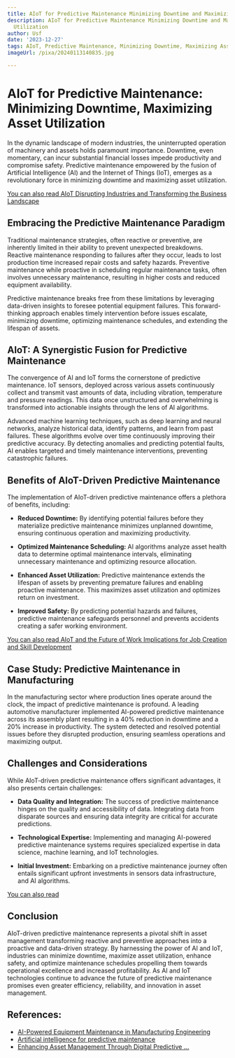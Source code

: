 ```yaml
---
title: AIoT for Predictive Maintenance Minimizing Downtime and Maximizing Asset Utilization
description: AIoT for Predictive Maintenance Minimizing Downtime and Maximizing Asset
  Utilization
author: Usf
date: '2023-12-27'
tags: AIoT, Predictive Maintenance, Minimizing Downtime, Maximizing Asset Utilization
imageUrl: /pixa/20240113140835.jpg

---
```

# AIoT for Predictive Maintenance: Minimizing Downtime, Maximizing Asset Utilization

In  the dynamic landscape  of modern industries, the uninterrupted operation of machinery and assets  holds paramount importance. Downtime,  even momentary, can incur substantial financial losses impede  productivity and compromise safety. Predictive maintenance empowered by the fusion of Artificial Intelligence (AI) and the Internet of Things (IoT), emerges as a revolutionary  force in minimizing downtime and maximizing asset utilization.

[You can also read AIoT Disrupting Industries and Transforming the Business Landscape](AIoT%20Disrupting%20Industries%20and%20Transforming%20the%20Business%20Landscape)


## Embracing the Predictive Maintenance Paradigm
Traditional maintenance strategies, often reactive or preventive, are inherently limited in their ability  to prevent  unexpected breakdowns. Reactive maintenance responding to failures after they occur, leads to lost production time increased repair costs and safety hazards. Preventive maintenance while proactive in scheduling regular maintenance  tasks,  often involves unnecessary maintenance, resulting in higher costs and reduced equipment availability.

Predictive maintenance breaks free from these limitations by leveraging data-driven insights to foresee potential equipment failures. This forward-thinking  approach enables timely intervention before issues escalate,  minimizing downtime, optimizing maintenance schedules,  and extending the lifespan of  assets.

## AIoT: A Synergistic Fusion for Predictive Maintenance
The convergence of AI and IoT forms the cornerstone of predictive maintenance. IoT sensors, deployed across various assets continuously  collect and transmit vast amounts of data, including vibration, temperature and  pressure readings. This  data once unstructured and overwhelming  is transformed into actionable insights through the lens of AI algorithms.

Advanced machine learning techniques, such as deep learning and neural networks, analyze  historical data, identify patterns, and learn from past failures. These algorithms evolve over time continuously improving their  predictive accuracy. By detecting anomalies and predicting  potential faults, AI  enables targeted and timely maintenance interventions, preventing catastrophic  failures.

## Benefits of AIoT-Driven Predictive Maintenance
The implementation of AIoT-driven predictive maintenance offers a plethora of  benefits, including:

-  **Reduced Downtime:** By identifying potential  failures before they materialize predictive maintenance  minimizes unplanned downtime, ensuring continuous operation and maximizing productivity.

- **Optimized Maintenance Scheduling:** AI algorithms analyze asset  health data  to determine optimal maintenance intervals, eliminating unnecessary maintenance and optimizing resource allocation.

- **Enhanced Asset Utilization:**  Predictive maintenance extends  the lifespan of assets by preventing premature failures and enabling proactive maintenance. This maximizes  asset utilization and optimizes return on investment.

- **Improved Safety:** By predicting potential hazards and failures, predictive maintenance safeguards personnel and prevents accidents  creating a safer working environment.

[You can also read AIoT and  the Future of Work Implications for Job Creation and Skill Development](AIoT%20and%20the%20Future%20of%20Work%20Implications%20for%20Job%20Creation%20and%20Skill%20Development)


##  Case Study: Predictive Maintenance in  Manufacturing
In the manufacturing sector where production lines operate around the clock, the impact  of predictive maintenance is profound. A leading automotive  manufacturer implemented AI-powered predictive maintenance across its assembly plant resulting  in a  40% reduction in downtime and a 20% increase in productivity. The system  detected and resolved  potential issues before they  disrupted production, ensuring seamless operations and maximizing output.

## Challenges and Considerations
While AIoT-driven  predictive maintenance offers significant advantages, it also presents  certain challenges:

- **Data  Quality and Integration:** The success of  predictive  maintenance hinges on  the quality and accessibility of data. Integrating data from disparate sources and ensuring  data  integrity are critical for accurate predictions.

- **Technological Expertise:** Implementing and managing AI-powered predictive maintenance systems requires specialized  expertise in data science, machine learning, and IoT technologies.

- **Initial Investment:** Embarking on a predictive maintenance journey  often entails significant upfront investments in sensors data infrastructure,  and AI algorithms.

[You can also read ]()


##  Conclusion
AIoT-driven predictive maintenance represents a pivotal  shift in asset management transforming reactive and preventive approaches into a proactive and data-driven  strategy. By harnessing the power of AI and IoT, industries can minimize downtime, maximize asset utilization, enhance  safety, and optimize maintenance schedules propelling them towards operational excellence and increased profitability. As  AI and IoT technologies continue to  advance the future of predictive maintenance promises even greater efficiency,  reliability, and  innovation in asset management.

## References:
- [AI-Powered Equipment Maintenance in Manufacturing Engineering](https://utilitiesone.com/ai-powered-equipment-maintenance-in-manufacturing-engineering)
- [Artificial intelligence for predictive maintenance](https://www.aerospacemanufacturinganddesign.com/article/artificial-intelligence-for-predictive-maintenance/)
- [Enhancing Asset Management Through Digital Predictive ...](https://alltechmagazine.com/enhance-asset-management-with-digital-predictive-maintenance/)
